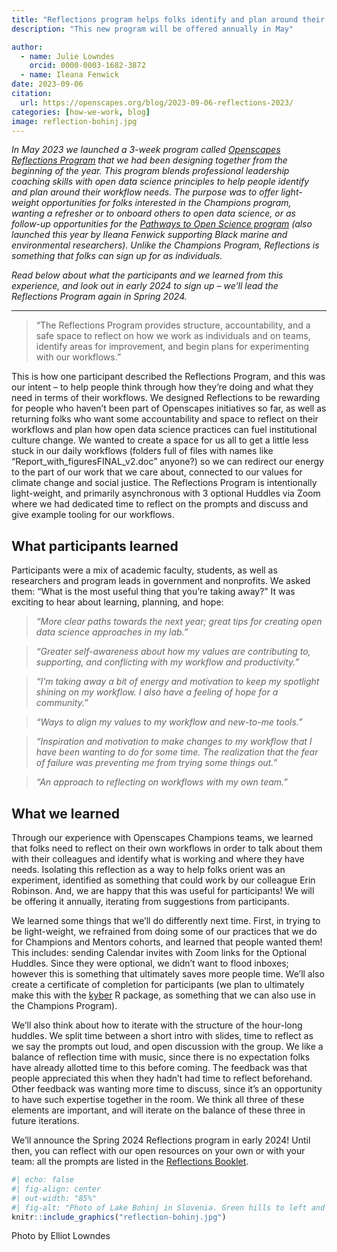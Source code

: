 ```yaml
---
title: "Reflections program helps folks identify and plan around their workflow needs in 1 hour/week"
description: "This new program will be offered annually in May"

author:
  - name: Julie Lowndes
    orcid: 0000-0003-1682-3872
  - name: Ileana Fenwick
date: 2023-09-06
citation: 
  url: https://openscapes.org/blog/2023-09-06-reflections-2023/
categories: [how-we-work, blog]
image: reflection-bohinj.jpg
---
```


*In May 2023 we launched a 3-week program called [Openscapes Reflections Program](https://openscapes.org/initiatives#reflections-program) that we had been designing together from the beginning of the year. This program blends professional leadership coaching skills with open data science principles to help people identify and plan around their workflow needs. The purpose was to offer light-weight opportunities for folks interested in the Champions program, wanting a refresher or to onboard others to open data science, or as follow-up opportunities for the [Pathways to Open Science program](../2023-04-26-pathways-report/index.qmd) (also launched this year by Ileana Fenwick supporting Black marine and environmental researchers). Unlike the Champions Program, Reflections is something that folks can sign up for as individuals.*

*Read below about what the participants and we learned from this experience, and look out in early 2024 to sign up -- we'll lead the Reflections Program again in Spring 2024.*

------------------------------------------------------------------------

::: blockquote-blue
> "The Reflections Program provides structure, accountability, and a safe space to reflect on how we work as individuals and on teams, identify areas for improvement, and begin plans for experimenting with our workflows."
:::

This is how one participant described the Reflections Program, and this was our intent -- to help people think through how they're doing and what they need in terms of their workflows. We designed Reflections to be rewarding for people who haven't been part of Openscapes initiatives so far, as well as returning folks who want some accountability and space to reflect on their workflows and plan how open data science practices can fuel institutional culture change. We wanted to create a space for us all to get a little less stuck in our daily workflows (folders full of files with names like "Report_with_figuresFINAL_v2.doc" anyone?) so we can redirect our energy to the part of our work that we care about, connected to our values for climate change and social justice. The Reflections Program is intentionally light-weight, and primarily asynchronous with 3 optional Huddles via Zoom where we had dedicated time to reflect on the prompts and discuss and give example tooling for our workflows.

## What participants learned

Participants were a mix of academic faculty, students, as well as researchers and program leads in government and nonprofits. We asked them: "What is the most useful thing that you're taking away?" It was exciting to hear about learning, planning, and hope:

::: blockquote-blue
> *"More clear paths towards the next year; great tips for creating open data science approaches in my lab."*
:::

<!-- break -->

::: blockquote-blue
> *"Greater self-awareness about how my values are contributing to, supporting, and conflicting with my workflow and productivity."*
:::

<!-- break -->

::: blockquote-blue
> *"I'm taking away a bit of energy and motivation to keep my spotlight shining on my workflow. I also have a feeling of hope for a community."*
:::

<!-- break -->

::: blockquote-blue
> *"Ways to align my values to my workflow and new-to-me tools."*
:::

<!-- break -->

::: blockquote-blue
> *"Inspiration and motivation to make changes to my workflow that I have been wanting to do for some time. The realization that the fear of failure was preventing me from trying some things out."*
:::

<!-- break -->

::: blockquote-blue
> *"An approach to reflecting on workflows with my own team."*
:::

<!-- break -->

## What we learned

Through our experience with Openscapes Champions teams, we learned that folks need to reflect on their own workflows in order to talk about them with their colleagues and identify what is working and where they have needs. Isolating this reflection as a way to help folks orient was an experiment, identified as something that could work by our colleague Erin Robinson. And, we are happy that this was useful for participants! We will be offering it annually, iterating from suggestions from participants.

We learned some things that we'll do differently next time. First, in trying to be light-weight, we refrained from doing some of our practices that we do for Champions and Mentors cohorts, and learned that people wanted them! This includes: sending Calendar invites with Zoom links for the Optional Huddles. Since they were optional, we didn't want to flood inboxes; however this is something that ultimately saves more people time. We'll also create a certificate of completion for participants (we plan to ultimately make this with the [kyber](../2023-04-06-kyber/index.qmd) R package, as something that we can also use in the Champions Program).

We'll also think about how to iterate with the structure of the hour-long huddles. We split time between a short intro with slides, time to reflect as we say the prompts out loud, and open discussion with the group. We like a balance of reflection time with music, since there is no expectation folks have already allotted time to this before coming. The feedback was that people appreciated this when they hadn't had time to reflect beforehand. Other feedback was wanting more time to discuss, since it's an opportunity to have such expertise together in the room. We think all three of these elements are important, and will iterate on the balance of these three in future iterations.

We'll announce the Spring 2024 Reflections program in early 2024! Until then, you can reflect with our open resources on your own or with your team: all the prompts are listed in the [Reflections Booklet](https://openscapes.github.io/booklet/).

```r
#| echo: false
#| fig-align: center
#| out-width: "85%"
#| fig-alt: "Photo of Lake Bohinj in Slovenia. Green hills to left and right of lake. Blue sky, dotted clouds and some low strips of cloud or mist reflected in the lake surface"
knitr::include_graphics("reflection-bohinj.jpg")
```

::: {.caption-text .center-text}
Photo by Elliot Lowndes
:::